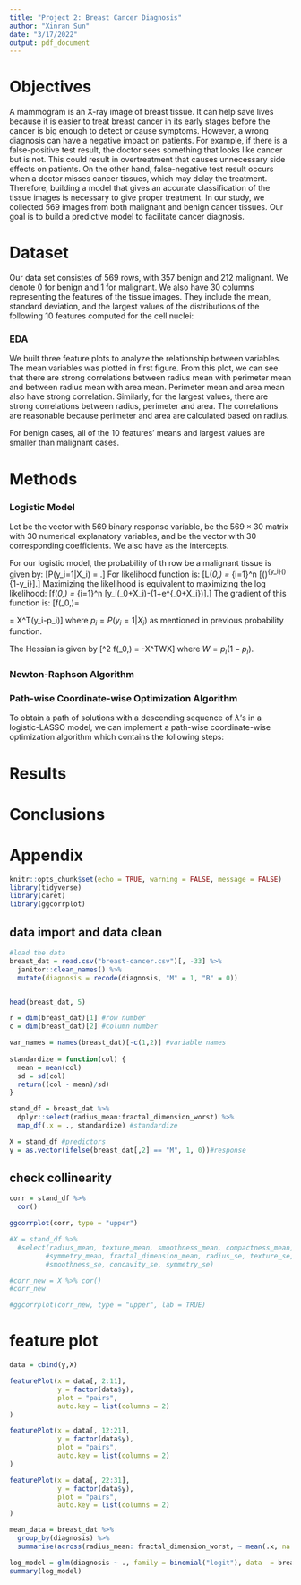 ```yaml
---
title: "Project 2: Breast Cancer Diagnosis"
author: "Xinran Sun"
date: "3/17/2022"
output: pdf_document
---
```

# Objectives

A mammogram is an X-ray image of breast tissue. It can help save lives because it is easier to treat breast cancer in its early stages before the cancer is big enough to detect or cause symptoms. However, a wrong diagnosis can have a negative impact on patients. For example, if there is a false-positive test result, the doctor sees something that looks like cancer but is not. This could result in overtreatment that causes unnecessary side effects on patients. On the other hand, false-negative test result occurs when a doctor misses cancer tissues, which may delay the treatment. Therefore, building a model that gives an accurate classification of the tissue images is necessary to give proper treatment. In our study, we collected 569 images from both malignant and benign cancer tissues. Our goal is to build a predictive model to facilitate cancer diagnosis.

# Dataset

Our data set consistes of 569 rows, with 357 benign and 212 malignant. We denote 0 for benign and 1 for malignant. We also have 30 columns representing the features of the tissue images. They include the mean, standard deviation, and the largest values of the distributions of the following 10 features computed for the cell nuclei:
\begin{itemize}
\item radius (mean of distances from center to points on the perimeter)
\item texture (standard deviation of gray-scale values)
\item perimeter
\item area
\item smoothness (local variation in radius lengths)
\item compactness ($perimeter^2/area$ - 1.0)
\item concavity (severity of concave portions of the contour)
\item concave points (number of concave portions of the contour)
\item symmetry
\item fractal dimension ("coastline approximation" - 1)
\end{itemize}

### EDA

We built three feature plots to analyze the relationship between variables. 
The mean variables was plotted in first figure. From this plot, we can see that there are strong correlations between radius mean with perimeter mean and between radius mean with area mean. Perimeter mean and area mean also have strong correlation. Similarly, for the largest values, there are strong correlations between radius, perimeter and area. The correlations are reasonable because perimeter and area are calculated based on radius. 

For benign cases, all of the 10 features' means and largest values are smaller than malignant cases. 

# Methods


### Logistic Model

Let \textit{y} be the vector with 569 binary response variable, \textit{X} be the $569 \times 30$ matrix with 30 numerical explanatory variables, and \textit{$\beta$} be the vector with 30 corresponding coefficients. We also have \textit{$\beta_0$} as the intercepts.

For our logistic model, the probability of \textit{i}th row be a malignant tissue is given by:
\[P(y_i=1|X_i) = \frac{e^{\beta_0+\beta X_i}}{1+e^{\beta_0+\beta X_i}}.\]
For likelihood function is:
\[L(\beta_0,\beta) = \prod_{i=1}^n [(\frac{e^{\beta_0+\beta X_i}}{1+e^{\beta_0+\beta X_i}})^{y_i}(\frac{1}{1+e^{\beta_0+\beta X_i}})^{1-y_i}].\]
Maximizing the likelihood is equivalent to maximizing the log likelihood:
\[f(\beta_0,\beta) = \sum_{i=1}^n [y_i(\beta_0+\beta X_i)-\log(1+e^{\beta_0+\beta X_i})].\]
The gradient of this function is:
\[\nabla f(\beta_0,\beta)= \begin{pmatrix}
\sum_{i=1}^n y_i-p_i\\
\sum_{i=1}^n X_1(y_i-p_i)\\
...\\
\sum_{i=1}^n X_n(y_i-p_i)
\end{pmatrix} = X^T(y_i-p_i)\]
where $p_i = P(y_i=1|X_i)$ as mentioned in previous probability function.

The Hessian is given by
\[\nabla^2 f(\beta_0,\beta) = -X^TWX\]
where $W = p_i(1-p_i)$.

### Newton-Raphson Algorithm

### Path-wise Coordinate-wise Optimization Algorithm
To obtain a path of solutions with a descending sequence of $\lambda$’s in a logistic-LASSO model, we can implement a path-wise coordinate-wise optimization algorithm which contains the following steps:
\begin{itemize}
\item Step 1: Find the smallest value $\lambda$ for which all the estimated $\beta$ are 0, defined as $\lambda_{max}$.
\item Step 2: Define a fine sequence $\lambda_{max} \ge \lambda_1 \ge ... \lambda_{min} \ge 0$.
\item Step 3: Define a quadratic approximated objective function \[L(\beta_0, \textbf{$\beta$}, \lambda)\] for $\lambda_k$ using the estimated parameter at $\lambda_{k-1}$ ($\lambda_{k-1} > \lambda_k$).
\item Step 4: Run coordinate descendent algorithm to find the optimization defined in Step 3.
\end{itemize}


# Results

# Conclusions


# Appendix

```r
knitr::opts_chunk$set(echo = TRUE, warning = FALSE, message = FALSE)
library(tidyverse)
library(caret)
library(ggcorrplot)
```

## data import and data clean
```r
#load the data
breast_dat = read.csv("breast-cancer.csv")[, -33] %>% 
  janitor::clean_names() %>% 
  mutate(diagnosis = recode(diagnosis, "M" = 1, "B" = 0))


head(breast_dat, 5)

r = dim(breast_dat)[1] #row number
c = dim(breast_dat)[2] #column number

var_names = names(breast_dat)[-c(1,2)] #variable names
  
standardize = function(col) {
  mean = mean(col)
  sd = sd(col)
  return((col - mean)/sd)
}

stand_df = breast_dat %>% 
  dplyr::select(radius_mean:fractal_dimension_worst) %>% 
  map_df(.x = ., standardize) #standardize

X = stand_df #predictors
y = as.vector(ifelse(breast_dat[,2] == "M", 1, 0))#response
```

## check collinearity

```r
corr = stand_df %>% 
  cor()

ggcorrplot(corr, type = "upper")

#X = stand_df %>% 
  #select(radius_mean, texture_mean, smoothness_mean, compactness_mean,
         #symmetry_mean, fractal_dimension_mean, radius_se, texture_se,
         #smoothness_se, concavity_se, symmetry_se)

#corr_new = X %>% cor()
#corr_new

#ggcorrplot(corr_new, type = "upper", lab = TRUE)
```

# feature plot

```r
data = cbind(y,X)

featurePlot(x = data[, 2:11],
            y = factor(data$y),
            plot = "pairs",
            auto.key = list(columns = 2)
)

featurePlot(x = data[, 12:21],
            y = factor(data$y),
            plot = "pairs",
            auto.key = list(columns = 2)
)

featurePlot(x = data[, 22:31],
            y = factor(data$y),
            plot = "pairs",
            auto.key = list(columns = 2)
)
```

```r
mean_data = breast_dat %>% 
  group_by(diagnosis) %>% 
  summarise(across(radius_mean: fractal_dimension_worst, ~ mean(.x, na.rm = TRUE)))
```

```r
log_model = glm(diagnosis ~ ., family = binomial("logit"), data  = breast_dat[, -1], start = rep(0, 31))
summary(log_model)
```


